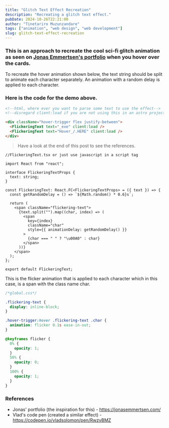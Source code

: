 ```yaml
---
title: "Glitch Text Effect Recreation"
description: "Recreating a glitch text effect."
pubDate: 2024-10-26T22:21:00
author: "Tinetariro Muzunzandare"
tags: ["animation", "web design", "web development"]
slug: glitch-text-effect-recreation
---
```



### This is an approach to recreate the cool sci-fi glitch animation as seen on [Jonas Emmertsen's portfolio](https://jonasemmertsen.com/) when you hover over the cards.

To recreate the hover animation shown below, the text string should be split to animate each character separately. An animation with a random delay is applied to each character.

<div className=" hover-trigger mt-8 flex justify-between rounded-full bg-skin-bg-sub px-10 py-10 font-mono text-2xl hover:text-skin-accent-sub sm:px-20 sm:py-20 sm:text-[2.986rem]">
  <FlickeringText text="_exe" client:load />
  <FlickeringText text="Hover_/.HERE" client:load />
</div>

### Here is the code for the demo above.

```html file=thisPost.mdx
<!--html, where ever you want to parse some text to use the effect-->
<!--disregard client:load if you are not using this in an astro project-->

<div className="hover-trigger flex justify-between">
  <FlickeringText text="_exe" client:load />
  <FlickeringText text="Hover_/.HERE" client:load />
</div>
```

> Have a look at the end of this post to see the references.

```tsx file=FlickeringText.tsx
//FlickeringText.tsx or just use javascript in a script tag

import React from "react";

interface FlickeringTextProps {
  text: string;
}

const FlickeringText: React.FC<FlickeringTextProps> = ({ text }) => {
  const getRandomDelay = () => `${Math.random() * 0.6}s`;

  return (
    <span className="flickering-text">
      {text.split("").map((char, index) => (
        <span
          key={index}
          className="char"
          style={{ animationDelay: getRandomDelay() }}
        >
          {char === " " ? "\u00A0" : char}
        </span>
      ))}
    </span>
  );
};

export default FlickeringText;
```

This is the flicker animation that is applied to each character which in this case, is a span with the class name char.

```css file=global.css
/*global.css*/

.flickering-text {
  display: inline-block;
}

.hover-trigger:hover .flickering-text .char {
  animation: flicker 0.1s ease-in-out;
}

@keyframes flicker {
  0% {
    opacity: 1;
  }
  50% {
    opacity: 0;
  }
  100% {
    opacity: 1;
  }
}
```

### References

- Jonas' portfolio (the inspiration for this) - https://jonasemmertsen.com/
- Vlad's code pen (created a similar effect) - https://codepen.io/vladsolomon/pen/RwzyBMZ

